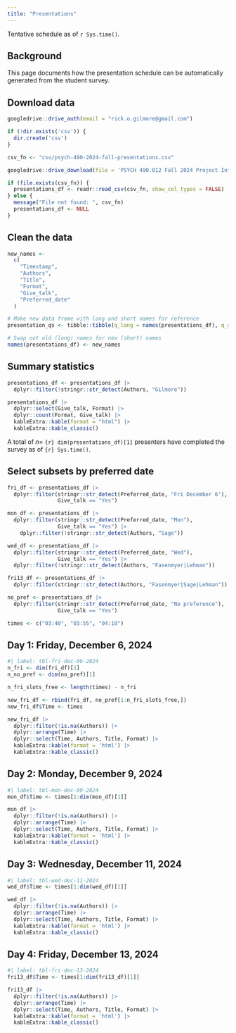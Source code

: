 ```yaml
---
title: "Presentations"
---
```


Tentative schedule as of `r Sys.time()`.

## Background

This page documents how the presentation schedule can be automatically generated from the student survey.

## Download data

```r
googledrive::drive_auth(email = "rick.o.gilmore@gmail.com")
```

```r
if (!dir.exists('csv')) {
  dir.create('csv')
}

csv_fn <- "csv/psych-490-2024-fall-presentations.csv"

googledrive::drive_download(file = 'PSYCH 490.012 Fall 2024 Project Info (Responses)', path = csv_fn, type = 'csv', overwrite = TRUE)
```

```r
if (file.exists(csv_fn)) {
  presentations_df <- readr::read_csv(csv_fn, show_col_types = FALSE)
} else {
  message("File not found: ", csv_fn)
  presentations_df <- NULL
}
```

## Clean the data

```r
new_names <-
  c(
    "Timestamp",
    "Authors",
    "Title",
    "Format",
    "Give_talk",
    "Preferred_date"
  )

# Make new data frame with long and short names for reference
presentation_qs <- tibble::tibble(q_long = names(presentations_df), q_short = new_names)

# Swap out old (long) names for new (short) names
names(presentations_df) <- new_names
```

## Summary statistics

```r
presentations_df <- presentations_df |>
  dplyr::filter(!stringr::str_detect(Authors, "Gilmore"))

presentations_df |>
  dplyr::select(Give_talk, Format) |>
  dplyr::count(Format, Give_talk) |>
  kableExtra::kable(format = "html") |>
  kableExtra::kable_classic()
```

A total of *n*= `{r} dim(presentations_df)[1]` presenters have completed the survey as of `{r} Sys.time()`.

## Select subsets by preferred date

```r
fri_df <- presentations_df |>
  dplyr::filter(stringr::str_detect(Preferred_date, "Fri December 6"),
                Give_talk == "Yes")

mon_df <- presentations_df |>
  dplyr::filter(stringr::str_detect(Preferred_date, "Mon"),
                Give_talk == "Yes") |>
    dplyr::filter(!stringr::str_detect(Authors, "Sage"))

wed_df <- presentations_df |>
  dplyr::filter(stringr::str_detect(Preferred_date, "Wed"),
                Give_talk == "Yes") |>
  dplyr::filter(!stringr::str_detect(Authors, "Fasenmyer|Lehman"))

fri13_df <- presentations_df |>
  dplyr::filter(stringr::str_detect(Authors, "Fasenmyer|Sage|Lehman")) 

no_pref <- presentations_df |>
  dplyr::filter(stringr::str_detect(Preferred_date, "No preference"),
                Give_talk == "Yes")

times <- c("03:40", "03:55", "04:10")
```

## Day 1: Friday, December 6, 2024

```r
#| label: tbl-fri-dec-06-2024
n_fri <- dim(fri_df)[1]
n_no_pref <- dim(no_pref)[1]

n_fri_slots_free <- length(times) - n_fri

new_fri_df <- rbind(fri_df, no_pref[1:n_fri_slots_free,])
new_fri_df$Time <- times

new_fri_df |>
  dplyr::filter(!is.na(Authors)) |>
  dplyr::arrange(Time) |>
  dplyr::select(Time, Authors, Title, Format) |>
  kableExtra::kable(format = 'html') |>
  kableExtra::kable_classic()
```

## Day 2: Monday, December 9, 2024

```r
#| label: tbl-mon-dec-09-2024
mon_df$Time <- times[1:dim(mon_df)[1]]

mon_df |>
  dplyr::filter(!is.na(Authors)) |>
  dplyr::arrange(Time) |>
  dplyr::select(Time, Authors, Title, Format) |>
  kableExtra::kable(format = 'html') |>
  kableExtra::kable_classic()
```

## Day 3: Wednesday, December 11, 2024

```r
#| label: tbl-wed-dec-11-2024
wed_df$Time <- times[1:dim(wed_df)[1]]

wed_df |>
  dplyr::filter(!is.na(Authors)) |>
  dplyr::arrange(Time) |>
  dplyr::select(Time, Authors, Title, Format) |>
  kableExtra::kable(format = 'html') |>
  kableExtra::kable_classic()
```

## Day 4: Friday, December 13, 2024

```r
#| label: tbl-fri-dec-13-2024
fri13_df$Time <- times[1:dim(fri13_df)[1]]

fri13_df |>
  dplyr::filter(!is.na(Authors)) |>
  dplyr::arrange(Time) |>
  dplyr::select(Time, Authors, Title, Format) |>
  kableExtra::kable(format = 'html') |>
  kableExtra::kable_classic()
```